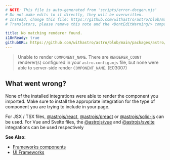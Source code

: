 ```yaml
---
# NOTE: This file is auto-generated from 'scripts/error-docgen.mjs'
# Do not make edits to it directly, they will be overwritten.
# Instead, change this file: https://github.com/withastro/astro/blob/main/packages/astro/src/core/errors/errors-data.ts
# Translators, please remove this note and the <DontEditWarning/> component.

title: No matching renderer found.
i18nReady: true
githubURL: https://github.com/withastro/astro/blob/main/packages/astro/src/core/errors/errors-data.ts
---
```


<DontEditWarning />


> Unable to render `COMPONENT_NAME`. There are `RENDERER_COUNT` renderer(s) configured in your `astro.config.mjs` file, but none were able to server-side render `COMPONENT_NAME`. (E03007)

## What went wrong?
None of the installed integrations were able to render the component you imported. Make sure to install the appropriate integration for the type of component you are trying to include in your page.

For JSX / TSX files, [@astrojs/react](/en/astro/guides/integrations-guide/react/), [@astrojs/preact](/en/astro/guides/integrations-guide/preact/) or [@astrojs/solid-js](/en/astro/guides/integrations-guide/solid-js/) can be used. For Vue and Svelte files, the [@astrojs/vue](/en/astro/guides/integrations-guide/vue/) and [@astrojs/svelte](/en/astro/guides/integrations-guide/svelte/) integrations can be used respectively

**See Also:**
-  [Frameworks components](/en/core-concepts/framework-components/)
-  [UI Frameworks](/en/astro/guides/integrations-guide/#official-integrations)


